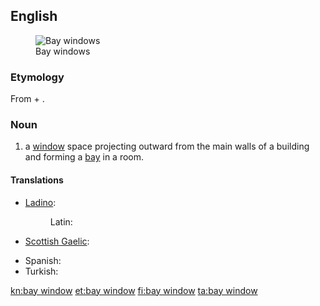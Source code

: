==English==
{{wikipedia}}
[[Image:Bay Windows.JPG|thumb|right|Bay windows]]

===Etymology===
From {{term|bay}} + {{term|window}}.

===Noun===
{{en-noun}}

# {{architecture}} a [[window]] space projecting outward from the main walls of a building and forming a [[bay]] in a room.

====Translations====
{{trans-top|type of window}}
* [[Ladino]]:
*: Latin: {{tø|lad|djumba|f}}
* [[Scottish Gaelic]]: {{t-|gd|uinneag cearcaill|f|xs=Scottish Gaelic}}
{{trans-mid}}
* Spanish: {{t-|es|ventana de bahía|f}}
* Turkish: {{t|tr|cumba}}
{{trans-bottom}}

[[kn:bay window]]
[[et:bay window]]
[[fi:bay window]]
[[ta:bay window]]